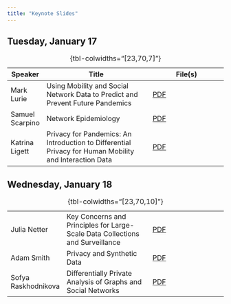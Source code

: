 ```yaml
---
title: "Keynote Slides"
---
```


## Tuesday, January 17

| Speaker             | Title                                                                                                  | File(s)                                                                   |
|---------------------|--------------------------------------------------------------------------------------------------------|---------------------------------------------------------------------------|
| Mark Lurie          | Using Mobility and Social Network Data to Predict and Prevent Future Pandemics                         | [PDF](./materials/lurie-plenary_mapps-2023.pdf)                           |
| Samuel Scarpino     | Network Epidemiology                                                                                   | [PDF](./materials/scarpino-network-epidemiology_mapps-2023.pdf)           |
| Katrina Ligett      | Privacy for Pandemics: An Introduction to Differential Privacy for Human Mobility and Interaction Data | [PDF](./materials/ligett-privacy-pandemics_mapps-2023.pdf)                |

: {tbl-colwidths="[23,70,7]"}


## Wednesday, January 18

|                     |                                                                               |                                                                           |
|---------------------|-------------------------------------------------------------------------------|---------------------------------------------------------------------------|
| Julia Netter        | Key Concerns and Principles for Large-Scale Data Collections and Surveillance | [PDF](./materials/netter-concerns-principles-surveillance_mapps-2023.pdf) |
| Adam Smith          | Privacy and Synthetic Data                                                    | [PDF](./materials/smith-privacy-synthetic-data_mapps-2023.pdf)            |
| Sofya Raskhodnikova | Differentially Private Analysis of Graphs and Social Networks                 | [PDF](./materials/raskhodnikova-dp-analysis-graphs_mapps-2023.pdf)        |

: {tbl-colwidths="[23,70,10]"}
